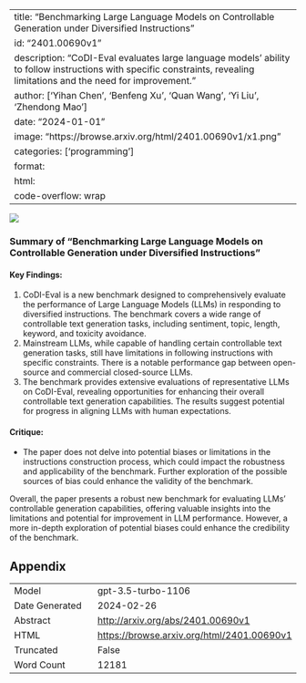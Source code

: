
---
title: "Benchmarking Large Language Models on Controllable Generation under Diversified Instructions"
id: "2401.00690v1"
description: "CoDI-Eval evaluates large language models' ability to follow instructions with specific constraints, revealing limitations and the need for improvement."
author: ['Yihan Chen', 'Benfeng Xu', 'Quan Wang', 'Yi Liu', 'Zhendong Mao']
date: "2024-01-01"
image: "https://browse.arxiv.org/html/2401.00690v1/x1.png"
categories: ['programming']
format:
  html:
    code-overflow: wrap
---

![](https://browse.arxiv.org/html/2401.00690v1/x1.png)

### Summary of "Benchmarking Large Language Models on Controllable Generation under Diversified Instructions"

#### Key Findings:
1. CoDI-Eval is a new benchmark designed to comprehensively evaluate the performance of Large Language Models (LLMs) in responding to diversified instructions. The benchmark covers a wide range of controllable text generation tasks, including sentiment, topic, length, keyword, and toxicity avoidance.
2. Mainstream LLMs, while capable of handling certain controllable text generation tasks, still have limitations in following instructions with specific constraints. There is a notable performance gap between open-source and commercial closed-source LLMs.
3. The benchmark provides extensive evaluations of representative LLMs on CoDI-Eval, revealing opportunities for enhancing their overall controllable text generation capabilities. The results suggest potential for progress in aligning LLMs with human expectations.

#### Critique:
- The paper does not delve into potential biases or limitations in the instructions construction process, which could impact the robustness and applicability of the benchmark. Further exploration of the possible sources of bias could enhance the validity of the benchmark.

Overall, the paper presents a robust new benchmark for evaluating LLMs' controllable generation capabilities, offering valuable insights into the limitations and potential for improvement in LLM performance. However, a more in-depth exploration of potential biases could enhance the credibility of the benchmark.

## Appendix

|          |          |
|----------|----------|
| Model     | gpt-3.5-turbo-1106       |
| Date Generated     | 2024-02-26       |
| Abstract | [http://arxiv.org/abs/2401.00690v1](http://arxiv.org/abs/2401.00690v1)        |
| HTML     | [https://browse.arxiv.org/html/2401.00690v1](https://browse.arxiv.org/html/2401.00690v1)       |
| Truncated       | False       |
| Word Count       | 12181       |